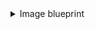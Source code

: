 <details>
<summary> Image blueprint </summary>

```json showLineNumbers
{
  "identifier": "image",
  "title": "Image",
  "icon": "Docker",
  "schema": {
    "properties": {
      "imagTag": {
        "type": "number",
        "title": "Build Number"
      },
      "synkHighVulnerabilities": {
        "type": "string",
        "icon": "Snyk",
        "title": "Synk High Vaulnerabilities"
      },
      "synkMediumVulnerabilities": {
        "type": "string",
        "icon": "Snyk",
        "title": "Synk Medium Vaulnerabilities"
      },
      "imageTag": {
        "type": "string",
        "title": "Image Tag"
      },
      "gitRepoUrl": {
        "type": "string",
        "format": "url",
        "title": "Git Url",
        "description": "Git Url for the sourcecode"
      },
      "imageRegistry": {
        "type": "string",
        "format": "url",
        "title": "Image Registry",
        "description": "Docker registry"
      },
      "unitTestCoverage": {
        "type": "number",
        "title": "Unit Test coverage (%)",
        "description": "The unit test coverage pecentage"
      },
      "integTestCoverage": {
        "type": "number",
        "title": "Integ Test coverage (%)",
        "description": "The integration test coverage pecentage"
      },
      "size": {
        "type": "number",
        "title": "Image Size (GB)",
        "description": "The image size in Gigabyte"
      }
    },
    "required": []
  },
  "calculationProperties": {}
}
```

</details>
